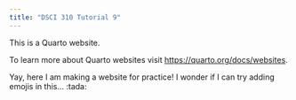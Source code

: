 ```yaml
---
title: "DSCI 310 Tutorial 9"
---
```


This is a Quarto website.

To learn more about Quarto websites visit <https://quarto.org/docs/websites>.

Yay, here I am making a website for practice! 
I wonder if I can try adding emojis in this... :tada: